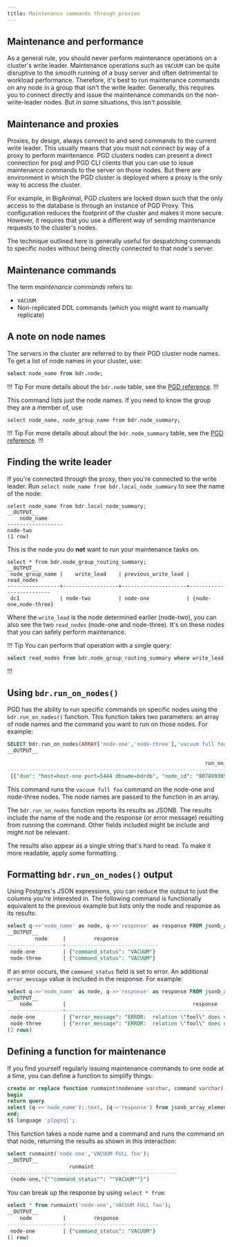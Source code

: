```yaml
---
title: Maintenance commands through proxies
---
```


## Maintenance and performance

As a general rule, you should never perform maintenance operations on a cluster's write leader. 
Maintenance operations such as `VACUUM` can be quite disruptive to the smooth running of a busy server and often detrimental to workload performance.
Therefore, it's best to run maintenance commands on any node in a group that isn't the write leader.
Generally, this requires you to connect directly and issue the maintenance commands on the non-write-leader nodes.
But in some situations, this isn't possible.

## Maintenance and proxies

Proxies, by design, always connect to and send commands to the current write leader.
This usually means that you must not connect by way of a proxy to perform maintenance.
PGD clusters nodes can present a direct connection for psql and PGD CLI clients that you can use to issue maintenance commands to the server on those nodes. 
But there are environment in which the PGD cluster is deployed where a proxy is the only way to access the cluster.

For example, in BigAnimal, PGD clusters are locked down such that the only access to the database is through an instance of PGD Proxy. 
This configuration reduces the footprint of the cluster and makes it more secure. However, it requires that you use a different way of sending maintenance requests to the cluster's nodes.

The technique outlined here is generally useful for despatching commands to specific nodes without being directly connected to that node's server.

## Maintenance commands

The term *maintenance commands* refers to:

* `VACUUM` 
* Non-replicated DDL commands (which you might want to manually replicate)


## A note on node names

The servers in the cluster are referred to by their PGD cluster node names. To get a list of node names in your cluster, use:

```SQL
select node_name from bdr.node;
```

!!! Tip
For more details about the `bdr.node` table, see the [PGD reference](/pgd/latest/reference/catalogs-visible#bdrnode).
!!!

This command lists just the node names. If you need to know the group they are a member of, use:

```
select node_name, node_group_name from bdr.node_summary;
```

!!! Tip
For more details about about the `bdr.node_summary` table, see the [PGD reference](/pgd/latest/reference/catalogs-visible#bdrnode_summary).
!!!

## Finding the write leader

If you're connected through the proxy, then you're connected to the write leader. 
Run `select node_name from bdr.local_node_summary` to see the name of the node:

```
select node_name from bdr.local_node_summary;
__OUTPUT__
    node_name
------------------
node-two
(1 row)
```

This is the node you do **not** want to run your maintenance tasks on. 

```
select * from bdr.node_group_routing_summary;
__OUTPUT__
 node_group_name |    write_lead    | previous_write_lead |       read_nodes
-----------------+------------------+---------------------+-------------------------
 dc1             | node-two         | node-one            | {node-one,node-three}
```

Where the `write_lead` is the node determined earlier (node-two), you can also see the two `read_nodes` (node-one and node-three). 
It's on these nodes that you can safely perform maintenance.


!!! Tip
You can perform that operation with a single query:
```SQL
select read_nodes from bdr.node_group_routing_summary where write_lead = (select node_name from bdr.local_node_summary);
```
!!!

## Using `bdr.run_on_nodes()`
PGD has the ability to run specific commands on specific nodes using the `bdr.run_on_nodes()` function. This function takes two parameters: an array of node names and the command you want to run on those nodes. For example:

```SQL
SELECT bdr.run_on_nodes(ARRAY['node-one','node-three'],'vacuum full foo');
__OUTPUT__

                                                            	run_on_nodes
-----------------------------------------------------------------------------------------------------------------------------------------------------------------------------------------------------------------------------------------------------------------------------------------------------------------------------------------------------------------------------------------------------------------------------------------------------------------------------------------------------------------------------------------------------------------------------------------------------------------------
 [{"dsn": "host=host-one port=5444 dbname=bdrdb", "node_id": "807899305", "response": {"command_status": "VACUUM"}, "node_name": "node-one", "query_send_time": "2024-01-16 16:24:35.418323+00"}, {"dsn": "host=host-three port=5432 dbname=bdrdb", "node_id": "199017004", "response": {"command_status": "VACUUM"}, "node_name": "node", "query_send_time": "2024-01-16 16:24:35.4542+00"}]
```

This command runs the `vacuum full foo` command on the node-one and node-three nodes.
The node names are passed to the function in an array.

The `bdr.run_on_nodes` function reports its results as JSONB. 
The results include the name of the node and the response (or error message) resulting from running the command.
Other fields included might be include and might not be relevant. 

The results also appear as a single string that's hard to read. To make it more readable, apply some formatting.

## Formatting `bdr.run_on_nodes()` output

Using Postgres's JSON expressions, you can reduce the output to just the columns you're interested in. The following command is functionally equivalent to the previous example but lists only the node and response as its results:

```SQL
select q->>'node_name' as node, q->>'response' as response FROM jsonb_array_elements(bdr.run_on_nodes(ARRAY['node-one','node-three'], 'VACUUM FULL foo')) q;
__OUTPUT__
         node     |       	response
------------------+------------------------------
 node-one         | {"command_status": "VACUUM"}
 node-three       | {"command_status": "VACUUM"}
```

If an error occurs, the `command_status` field is set to error. An additional `error_message` value is included in the response. For example:

```SQL
select q->>'node_name' as node, q->>'response' as response FROM jsonb_array_elements(bdr.run_on_nodes(ARRAY['node-one','node-three'], 'VACUUM FULL fool')) q;
__OUTPUT__
   	node   	      |                                      	response
------------------+--------------------------------------------------------------------------------------------
 node-one         | {"error_message": "ERROR:  relation \"fool\" does not exist\n", "command_status": "ERROR"}
 node-three       | {"error_message": "ERROR:  relation \"fool\" does not exist\n", "command_status": "ERROR"}
(2 rows)
```

## Defining a function for maintenance

If you find yourself regularly issuing maintenance commands to one node at a time, you can define a function to simplify things:

```SQL
create or replace function runmaint(nodename varchar, command varchar) returns TABLE(node text,response jsonb) as $$
begin
return query
select (q->>'node_name')::text, (q->'response') from jsonb_array_elements(bdr.run_on_nodes(ARRAY [nodename], command)) as q;
end;
$$ language 'plpgsql';
```

This function takes a node name and a command and runs the command on that node, returning the results as shown in this interaction:

```SQL
select runmaint('node-one','VACUUM FULL foo');
__OUTPUT__
                   	runmaint
-------------------------------------------------------
 (node-one,"{""command_status"": ""VACUUM""}")
```

You can break up the response by using `select * from`:

```SQL
select * from runmaint('node-one','VACUUM FULL foo');
__OUTPUT__
   	node          |       	response
------------------+------------------------------
 node-one         | {"command_status": "VACUUM"}
(1 row)
```
